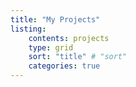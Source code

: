 ```yaml
---
title: "My Projects"
listing:
    contents: projects
    type: grid
    sort: "title" # "sort"
    categories: true
---
```

